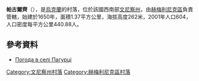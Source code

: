 {{coord|49|41|42|N|28|10|52|E|scale:30000|display=title}}

'''帕古爾齊'''（{{lang-uk|Пагурці}}），是[[烏克蘭|烏克蘭]]的村落，位於該國西南部[[文尼察州|文尼察州]]，由[[赫梅利尼克區|赫梅利尼克區]]負責管轄，始建於1650年，面積1.37平方公里，海拔高度262米，2001年人口604，人口密度每平方公里440.88人。

==參考資料==
* [http://weather.in.ua/ua/vinnickaja/19496 Погода в селі Пагурці] {{Wayback|url=http://weather.in.ua/ua/vinnickaja/19496 |date=20111220120654 }}

[[Category:文尼察州村落|Category:文尼察州村落]]
[[Category:赫梅利尼克區村落|Category:赫梅利尼克區村落]]


{{Vinnytsia-geo-stub}}